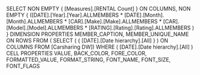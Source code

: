 SELECT NON EMPTY { [Measures].[RENTAL Count] } ON COLUMNS, NON EMPTY { ([DATE].[Year].[Year].ALLMEMBERS * [DATE].[Month].[Month].ALLMEMBERS * [CAR].[Make].[Make].ALLMEMBERS * [CAR].[Model].[Model].ALLMEMBERS * [RATING].[Rating].[Rating].ALLMEMBERS ) } DIMENSION PROPERTIES MEMBER_CAPTION, MEMBER_UNIQUE_NAME ON ROWS FROM ( SELECT ( { [DATE].[Date hierarchy].[All] } ) ON COLUMNS FROM [Carsharing DW]) WHERE ( [DATE].[Date hierarchy].[All] ) CELL PROPERTIES VALUE, BACK_COLOR, FORE_COLOR, FORMATTED_VALUE, FORMAT_STRING, FONT_NAME, FONT_SIZE, FONT_FLAGS